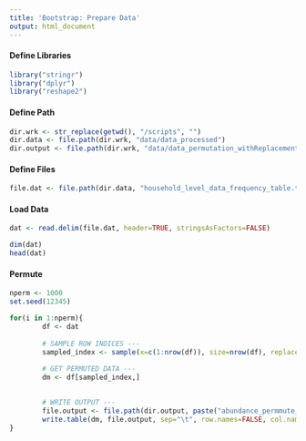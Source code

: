 ```yaml
---
title: 'Bootstrap: Prepare Data'
output: html_document
---
```



#### Define Libraries
```r
library("stringr")
library("dplyr")
library("reshape2")
```

#### Define Path
```r
dir.wrk <- str_replace(getwd(), "/scripts", "")
dir.data <- file.path(dir.wrk, "data/data_processed")
dir.output <- file.path(dir.wrk, "data/data_permutation_withReplacement")
```

#### Define Files
```r
file.dat <- file.path(dir.data, "household_level_data_frequency_table.tsv")
```


#### Load Data
```r
dat <- read.delim(file.dat, header=TRUE, stringsAsFactors=FALSE)

dim(dat)
head(dat)
```


#### Permute
```r
nperm <- 1000
set.seed(12345)

for(i in 1:nperm){
        df <- dat
     
        # SAMPLE ROW INDICES ---
        sampled_index <- sample(x=c(1:nrow(df)), size=nrow(df), replace=TRUE)
        
        # GET PERMUTED DATA ---
        dm <- df[sampled_index,]

     
        # WRITE OUTPUT ---
        file.output <- file.path(dir.output, paste("abundance_permmute_",i,".tsv", sep=""))
        write.table(dm, file.output, sep="\t", row.names=FALSE, col.names=TRUE, quote=FALSE)
}
```
